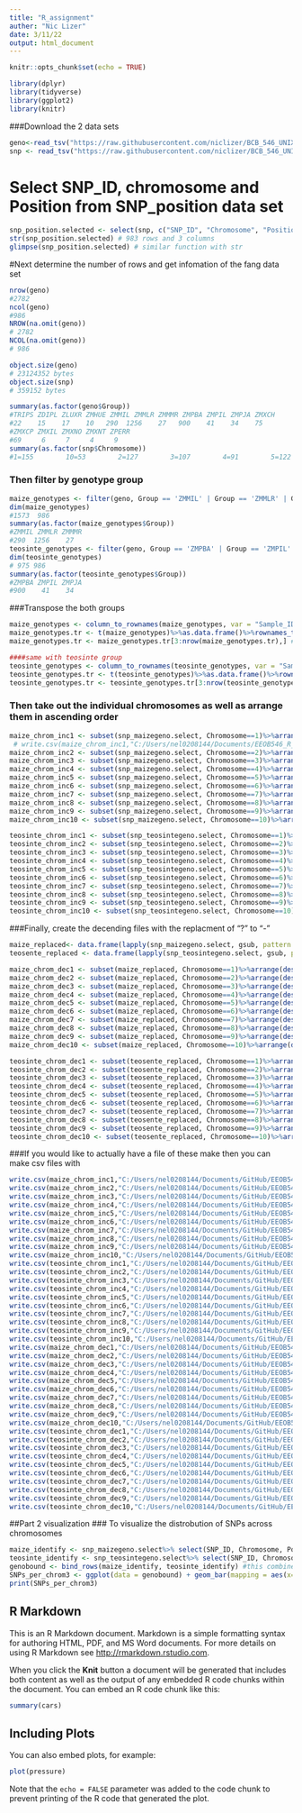 ```yaml
---
title: "R_assignment"
auther: "Nic Lizer"
date: 3/11/22
output: html_document
---
```


```r
knitr::opts_chunk$set(echo = TRUE)
```

```r
library(dplyr)
library(tidyverse)
library(ggplot2)
library(knitr)
```

###Download the 2 data sets
```r
geno<-read_tsv("https://raw.githubusercontent.com/niclizer/BCB_546_UNIX_Assignment/main/assignments/UNIX_Assignment/fang_et_al_genotypes.txt")
snp <- read_tsv("https://raw.githubusercontent.com/niclizer/BCB_546_UNIX_Assignment/main/assignments/UNIX_Assignment/snp_position.txt")
```

# Select SNP_ID, chromosome and Position from SNP_position data set
```r
snp_position.selected <- select(snp, c("SNP_ID", "Chromosome", "Position"))
str(snp_position.selected) # 983 rows and 3 columns
glimpse(snp_position.selected) # similar function with str
```

#Next determine the number of rows and get infomation of the fang data set
```r
nrow(geno)
#2782
ncol(geno)
#986
NROW(na.omit(geno)) 
# 2782
NCOL(na.omit(geno)) 
# 986

object.size(geno)
# 23124352 bytes
object.size(snp)
# 359152 bytes

summary(as.factor(geno$Group))
#TRIPS ZDIPL ZLUXR ZMHUE ZMMIL ZMMLR ZMMMR ZMPBA ZMPIL ZMPJA ZMXCH 
#22    15    17    10   290  1256    27   900    41    34    75 
#ZMXCP ZMXIL ZMXNO ZMXNT ZPERR 
#69     6     7     4     9 
summary(as.factor(snp$Chromosome))
#1=155        10=53        2=127        3=107        4=91        5=122        6=76 #7=97        8=62        9=60 multiple=6  unknown=27 
```
### Then filter by genotype group
```r
maize_genotypes <- filter(geno, Group == 'ZMMIL' | Group == 'ZMMLR' | Group == 'ZMMMR')
dim(maize_genotypes)
#1573  986
summary(as.factor(maize_genotypes$Group))
#ZMMIL ZMMLR ZMMMR 
#290  1256    27
teosinte_genotypes <- filter(geno, Group == 'ZMPBA' | Group == 'ZMPIL' | Group == 'ZMPJA')
dim(teosinte_genotypes)
# 975 986
summary(as.factor(teosinte_genotypes$Group))
#ZMPBA ZMPIL ZMPJA 
#900    41    34
```

###Transpose the both groups
```r
maize_genotypes <- column_to_rownames(maize_genotypes, var = "Sample_ID")
maize_genotypes.tr <- t(maize_genotypes)%>%as.data.frame()%>%rownames_to_column(., var = "SNP_ID") #transposition step
maize_genotypes.tr <- maize_genotypes.tr[3:nrow(maize_genotypes.tr),] # remove the first 3 rows

####same with teosinte group
teosinte_genotypes <- column_to_rownames(teosinte_genotypes, var = "Sample_ID")
teosinte_genotypes.tr <- t(teosinte_genotypes)%>%as.data.frame()%>%rownames_to_column(., var = "SNP_ID")
teosinte_genotypes.tr <- teosinte_genotypes.tr[3:nrow(teosinte_genotypes.tr),]
```
### Then take out the individual chromosomes as well as arrange them in ascending order 
```r
maize_chrom_inc1 <- subset(snp_maizegeno.select, Chromosome==1)%>%arrange(as.numeric(Position))
 # write.csv(maize_chrom_inc1,"C:/Users/nel0208144/Documents/EEOB546_R_lesson")
maize_chrom_inc2 <- subset(snp_maizegeno.select, Chromosome==2)%>%arrange(as.numeric(Position))
maize_chrom_inc3 <- subset(snp_maizegeno.select, Chromosome==3)%>%arrange(as.numeric(Position))
maize_chrom_inc4 <- subset(snp_maizegeno.select, Chromosome==4)%>%arrange(as.numeric(Position))
maize_chrom_inc5 <- subset(snp_maizegeno.select, Chromosome==5)%>%arrange(as.numeric(Position))
maize_chrom_inc6 <- subset(snp_maizegeno.select, Chromosome==6)%>%arrange(as.numeric(Position))
maize_chrom_inc7 <- subset(snp_maizegeno.select, Chromosome==7)%>%arrange(as.numeric(Position))
maize_chrom_inc8 <- subset(snp_maizegeno.select, Chromosome==8)%>%arrange(as.numeric(Position))
maize_chrom_inc9 <- subset(snp_maizegeno.select, Chromosome==9)%>%arrange(as.numeric(Position))
maize_chrom_inc10 <- subset(snp_maizegeno.select, Chromosome==10)%>%arrange(as.numeric(Position))

teosinte_chrom_inc1 <- subset(snp_teosintegeno.select, Chromosome==1)%>%arrange(as.numeric(Position))
teosinte_chrom_inc2 <- subset(snp_teosintegeno.select, Chromosome==2)%>%arrange(as.numeric(Position))
teosinte_chrom_inc3 <- subset(snp_teosintegeno.select, Chromosome==3)%>%arrange(as.numeric(Position))
teosinte_chrom_inc4 <- subset(snp_teosintegeno.select, Chromosome==4)%>%arrange(as.numeric(Position))
teosinte_chrom_inc5 <- subset(snp_teosintegeno.select, Chromosome==5)%>%arrange(as.numeric(Position))
teosinte_chrom_inc6 <- subset(snp_teosintegeno.select, Chromosome==6)%>%arrange(as.numeric(Position))
teosinte_chrom_inc7 <- subset(snp_teosintegeno.select, Chromosome==7)%>%arrange(as.numeric(Position))
teosinte_chrom_inc8 <- subset(snp_teosintegeno.select, Chromosome==8)%>%arrange(as.numeric(Position))
teosinte_chrom_inc9 <- subset(snp_teosintegeno.select, Chromosome==9)%>%arrange(as.numeric(Position))
teosinte_chrom_inc10 <- subset(snp_teosintegeno.select, Chromosome==10)%>%arrange(as.numeric(Position))
```
###Finally, create the decending files with the replacment of "?" to "-"
```r
maize_replaced<- data.frame(lapply(snp_maizegeno.select, gsub, pattern = "[?]", replacement = "-"))
teosente_replaced <- data.frame(lapply(snp_teosintegeno.select, gsub, pattern = "[?]", replacement = "-"))

maize_chrom_dec1 <- subset(maize_replaced, Chromosome==1)%>%arrange(desc(as.numeric(Position)))
maize_chrom_dec2 <- subset(maize_replaced, Chromosome==2)%>%arrange(desc(as.numeric(Position)))
maize_chrom_dec3 <- subset(maize_replaced, Chromosome==3)%>%arrange(desc(as.numeric(Position)))
maize_chrom_dec4 <- subset(maize_replaced, Chromosome==4)%>%arrange(desc(as.numeric(Position)))
maize_chrom_dec5 <- subset(maize_replaced, Chromosome==5)%>%arrange(desc(as.numeric(Position)))
maize_chrom_dec6 <- subset(maize_replaced, Chromosome==6)%>%arrange(desc(as.numeric(Position)))
maize_chrom_dec7 <- subset(maize_replaced, Chromosome==7)%>%arrange(desc(as.numeric(Position)))
maize_chrom_dec8 <- subset(maize_replaced, Chromosome==8)%>%arrange(desc(as.numeric(Position)))
maize_chrom_dec9 <- subset(maize_replaced, Chromosome==9)%>%arrange(desc(as.numeric(Position)))
maize_chrom_dec10 <- subset(maize_replaced, Chromosome==10)%>%arrange(desc(as.numeric(Position)))

teosinte_chrom_dec1 <- subset(teosente_replaced, Chromosome==1)%>%arrange(desc(as.numeric(Position)))
teosinte_chrom_dec2 <- subset(teosente_replaced, Chromosome==2)%>%arrange(desc(as.numeric(Position)))
teosinte_chrom_dec3 <- subset(teosente_replaced, Chromosome==3)%>%arrange(desc(as.numeric(Position)))
teosinte_chrom_dec4 <- subset(teosente_replaced, Chromosome==4)%>%arrange(desc(as.numeric(Position)))
teosinte_chrom_dec5 <- subset(teosente_replaced, Chromosome==5)%>%arrange(desc(as.numeric(Position)))
teosinte_chrom_dec6 <- subset(teosente_replaced, Chromosome==6)%>%arrange(desc(as.numeric(Position)))
teosinte_chrom_dec7 <- subset(teosente_replaced, Chromosome==7)%>%arrange(desc(as.numeric(Position)))
teosinte_chrom_dec8 <- subset(teosente_replaced, Chromosome==8)%>%arrange(desc(as.numeric(Position)))
teosinte_chrom_dec9 <- subset(teosente_replaced, Chromosome==9)%>%arrange(desc(as.numeric(Position)))
teosinte_chrom_dec10 <- subset(teosente_replaced, Chromosome==10)%>%arrange(desc(as.numeric(Position)))
```
###If you would like to actually have a file of these make then you can make csv files with 
```r
write.csv(maize_chrom_inc1,"C:/Users/nel0208144/Documents/GitHub/EEOB546_R_lesson//maize_chrom_inc1")
write.csv(maize_chrom_inc2,"C:/Users/nel0208144/Documents/GitHub/EEOB546_R_lesson//maize_chrom_inc2")
write.csv(maize_chrom_inc3,"C:/Users/nel0208144/Documents/GitHub/EEOB546_R_lesson//maize_chrom_inc3")
write.csv(maize_chrom_inc4,"C:/Users/nel0208144/Documents/GitHub/EEOB546_R_lesson//maize_chrom_inc4")
write.csv(maize_chrom_inc5,"C:/Users/nel0208144/Documents/GitHub/EEOB546_R_lesson//maize_chrom_inc5")
write.csv(maize_chrom_inc6,"C:/Users/nel0208144/Documents/GitHub/EEOB546_R_lesson//maize_chrom_inc6")
write.csv(maize_chrom_inc7,"C:/Users/nel0208144/Documents/GitHub/EEOB546_R_lesson//maize_chrom_inc7")
write.csv(maize_chrom_inc8,"C:/Users/nel0208144/Documents/GitHub/EEOB546_R_lesson//maize_chrom_inc8")
write.csv(maize_chrom_inc9,"C:/Users/nel0208144/Documents/GitHub/EEOB546_R_lesson//maize_chrom_inc9")
write.csv(maize_chrom_inc10,"C:/Users/nel0208144/Documents/GitHub/EEOB546_R_lesson//maize_chrom_inc10")
write.csv(teosinte_chrom_inc1,"C:/Users/nel0208144/Documents/GitHub/EEOB546_R_lesson//teosinte_chrom_inc1")
write.csv(teosinte_chrom_inc2,"C:/Users/nel0208144/Documents/GitHub/EEOB546_R_lesson//teosinte_chrom_inc2")
write.csv(teosinte_chrom_inc3,"C:/Users/nel0208144/Documents/GitHub/EEOB546_R_lesson//teosinte_chrom_inc3")
write.csv(teosinte_chrom_inc4,"C:/Users/nel0208144/Documents/GitHub/EEOB546_R_lesson//teosinte_chrom_inc4")
write.csv(teosinte_chrom_inc5,"C:/Users/nel0208144/Documents/GitHub/EEOB546_R_lesson//teosinte_chrom_inc5")
write.csv(teosinte_chrom_inc6,"C:/Users/nel0208144/Documents/GitHub/EEOB546_R_lesson//teosinte_chrom_inc6")
write.csv(teosinte_chrom_inc7,"C:/Users/nel0208144/Documents/GitHub/EEOB546_R_lesson//teosinte_chrom_inc7")
write.csv(teosinte_chrom_inc8,"C:/Users/nel0208144/Documents/GitHub/EEOB546_R_lesson//teosinte_chrom_inc8")
write.csv(teosinte_chrom_inc9,"C:/Users/nel0208144/Documents/GitHub/EEOB546_R_lesson//teosinte_chrom_inc9")
write.csv(teosinte_chrom_inc10,"C:/Users/nel0208144/Documents/GitHub/EEOB546_R_lesson//teosinte_chrom_inc10")
write.csv(maize_chrom_dec1,"C:/Users/nel0208144/Documents/GitHub/EEOB546_R_lesson//maize_chrom_dec1")
write.csv(maize_chrom_dec2,"C:/Users/nel0208144/Documents/GitHub/EEOB546_R_lesson//maize_chrom_dec2")
write.csv(maize_chrom_dec3,"C:/Users/nel0208144/Documents/GitHub/EEOB546_R_lesson//maize_chrom_dec3")
write.csv(maize_chrom_dec4,"C:/Users/nel0208144/Documents/GitHub/EEOB546_R_lesson//maize_chrom_dec4")
write.csv(maize_chrom_dec5,"C:/Users/nel0208144/Documents/GitHub/EEOB546_R_lesson//maize_chrom_dec5")
write.csv(maize_chrom_dec6,"C:/Users/nel0208144/Documents/GitHub/EEOB546_R_lesson//maize_chrom_dec6")
write.csv(maize_chrom_dec7,"C:/Users/nel0208144/Documents/GitHub/EEOB546_R_lesson//maize_chrom_dec7")
write.csv(maize_chrom_dec8,"C:/Users/nel0208144/Documents/GitHub/EEOB546_R_lesson//maize_chrom_dec8")
write.csv(maize_chrom_dec9,"C:/Users/nel0208144/Documents/GitHub/EEOB546_R_lesson//maize_chrom_dec9")
write.csv(maize_chrom_dec10,"C:/Users/nel0208144/Documents/GitHub/EEOB546_R_lesson//maize_chrom_dec10")
write.csv(teosinte_chrom_dec1,"C:/Users/nel0208144/Documents/GitHub/EEOB546_R_lesson//teosinte_chrom_dec1")
write.csv(teosinte_chrom_dec2,"C:/Users/nel0208144/Documents/GitHub/EEOB546_R_lesson//teosinte_chrom_dec2")
write.csv(teosinte_chrom_dec3,"C:/Users/nel0208144/Documents/GitHub/EEOB546_R_lesson//teosinte_chrom_dec3")
write.csv(teosinte_chrom_dec4,"C:/Users/nel0208144/Documents/GitHub/EEOB546_R_lesson//teosinte_chrom_dec4")
write.csv(teosinte_chrom_dec5,"C:/Users/nel0208144/Documents/GitHub/EEOB546_R_lesson//teosinte_chrom_dec5")
write.csv(teosinte_chrom_dec6,"C:/Users/nel0208144/Documents/GitHub/EEOB546_R_lesson//teosinte_chrom_dec6")
write.csv(teosinte_chrom_dec7,"C:/Users/nel0208144/Documents/GitHub/EEOB546_R_lesson//teosinte_chrom_dec7")
write.csv(teosinte_chrom_dec8,"C:/Users/nel0208144/Documents/GitHub/EEOB546_R_lesson//teosinte_chrom_dec8")
write.csv(teosinte_chrom_dec9,"C:/Users/nel0208144/Documents/GitHub/EEOB546_R_lesson//teosinte_chrom_dec9")
write.csv(teosinte_chrom_dec10,"C:/Users/nel0208144/Documents/GitHub/EEOB546_R_lesson//teosinte_chrom_dec10")
```

##Part 2 visualization
### To visualize the distrobution of SNPs across chromosomes
```r
maize_identify <- snp_maizegeno.select%>% select(SNP_ID, Chromosome, Position) %>% mutate(Species = "Maize")
teosinte_identify <- snp_teosintegeno.select%>% select(SNP_ID, Chromosome, Position) %>% mutate(Species = "Teosinte")
genobound <- bind_rows(maize_identify, teosinte_identify) #this combines the two groups
SNPs_per_chrom3 <- ggplot(data = genobound) + geom_bar(mapping = aes(x= Chromosome, fill = Species))
print(SNPs_per_chrom3)
```
## R Markdown

This is an R Markdown document. Markdown is a simple formatting syntax for authoring HTML, PDF, and MS Word documents. For more details on using R Markdown see <http://rmarkdown.rstudio.com>.

When you click the **Knit** button a document will be generated that includes both content as well as the output of any embedded R code chunks within the document. You can embed an R code chunk like this:

```r
summary(cars)
```

## Including Plots

You can also embed plots, for example:

```r
plot(pressure)
```

Note that the `echo = FALSE` parameter was added to the code chunk to prevent printing of the R code that generated the plot.
